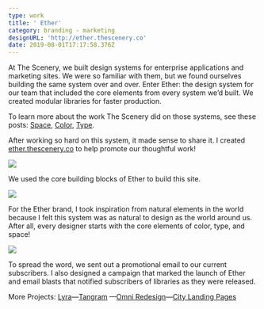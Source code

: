 ```yaml
---
type: work
title: ' Ether'
category: branding - marketing
designURL: 'http://ether.thescenery.co'
date: 2019-08-01T17:17:58.376Z
---
```

At The Scenery, we built design systems for enterprise applications and marketing sites. We were so familiar with them, but we found ourselves building the same system over and over. Enter Ether: the design system for our team that included the core elements from every system we’d built. We created modular libraries for faster production. 

To learn more about the work The Scenery did on those systems, see these posts: [Space](https://ether.thescenery.co/spacing/), [Color](https://ether.thescenery.co/color/), [Type](https://ether.thescenery.co/typography/). 

After working so hard on this system, it made sense to share it. I created [ether.thescenery.co](https://ether.thescenery.co) to help promote our thoughtful work!

![](/assets/ether-1.png)

We used the core building blocks of Ether to build this site.

![](/assets/ether-2.png)

For the Ether brand, I took inspiration from natural elements in the world because I felt this system was as natural to design as the world around us. After all, every designer starts with the core elements of color, type, and space!

![](/assets/ether-3.png)

To spread the word, we sent out a promotional email to our current subscribers. I also designed a campaign that marked the launch of Ether and email blasts that notified subscribers of libraries as they were released.

More Projects: [Lyra](https://internetbl.eu/lyra)––[Tangram](https://internetbl.eu/tangram) ––[Omni Redesign](https://internetbl.eu/omni-redesign)––[City Landing Pages](https://internetbl.eu/city-landing-pages)
